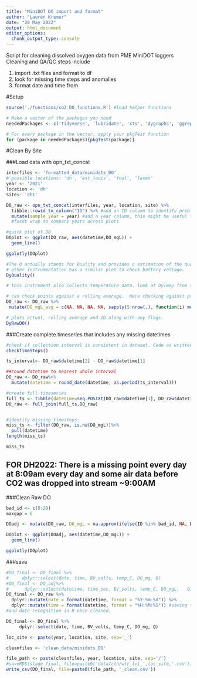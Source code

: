 ```yaml
---
title: "MiniDOT DO import and format"
author: "Lauren Kremer"
date: "20 May 2022"
output: html_document
editor_options: 
  chunk_output_type: console
---
```


Script for cleaning dissolved oxygen data from PME MiniDOT loggers
Cleaning and QA/QC steps include 

1) import .txt files and format to df
2) look for missing time steps and anomalies
3) format date and time from 

#Setup

```r
source('./functions/co2_DO_functions.R') #load helper functions

# Make a vector of the packages you need
neededPackages <- c('tidyverse', 'lubridate', 'xts', 'dygraphs', 'ggrepel','knitr', 'plotly') #tools for plot titles 

# For every package in the vector, apply your pkgTest function
for (package in neededPackages){pkgTest(package)}


```

#Clean By Site

###Load data with opn_txt_concat

```r
interfiles <- 'formatted_data/minidots_DO'
# possible locations: 'dh', 'est_louis', 'fool', 'lexen'
year <- '2021'
location <- 'dh'
site<- 'dh1'

DO_raw <- opn_txt_concat(interfiles, year, location, site) %>%
  tibble::rowid_to_column("ID") %>% #add an ID column to identify problem points 
  mutate(sample_year = year) #add a year column, this might be useful to something like a 
  #facet wrap to compare years across plots
```


```r
#quick plot of DO
DOplot <- ggplot(DO_raw, aes(datetime,DO_mgL)) +
  geom_line()

ggplotly(DOplot)
```


```r
#The Q actually stands for Quality and provides a estimation of the quality of each oxygen measurement. This patented feature is unique to miniDOT.
# other instrumentation has a similar plot to check battery voltage. 
DyQuality()

# this instrument also collects temperature data. look at DyTemp from stageFunctions.R if a comparison to air data is desired.
```


```r
# can check points against a rolling average.  Here checking against previous 5 points using base R (sapply)
DO_raw <- DO_raw %>%
 mutate(DO_mgL_avg = c(NA, NA, NA, NA, sapply(5:nrow(.), function(i) mean(DO_mgL[(i-4):i]))))

# plots actual, rolling average and ID along with any flags.
DyRawDO()
```

###Create complete timeseries that includes any missing datetimes
```r
#check if collection interval is consistent in dataset. Code as written only handles one interval but can be modified if interval was changed. 
checkTimeSteps()

ts_interval<- DO_raw$datetime[2] - DO_raw$datetime[1]

##round datetime to nearest whole interval
DO_raw <- DO_raw%>%
  mutate(datetime = round_date(datetime, as.period(ts_interval)))

#create full timeseries 
full_ts <- tibble(datetime=seq.POSIXt(DO_raw$datetime[1], DO_raw$datetime[length(DO_raw$datetime)], by=ts_interval))
DO_raw <- full_join(full_ts,DO_raw)


#identify missing timesteps:
miss_ts <- filter(DO_raw, is.na(DO_mgL))%>%
  pull(datetime)
length(miss_ts)

miss_ts
```
## FOR DH2022: There is a missing point every day at 8:09am every day and some air data before CO2 was dropped into stream ~9:00AM

###Clean Raw DO

```r
bad_id <- c(0:20)
maxgap = 6

DOadj <- mutate(DO_raw, DO_mgL = na.approx(ifelse(ID %in% bad_id, NA, DO_mgL), maxgap=maxgap, na.rm=F))

DOplot <- ggplot(DOadj, aes(datetime,DO_mgL)) +
  geom_line()

ggplotly(DOplot)
```


###save
```r

#DO_final <- DO_final %>%
#     dplyr::select(date, time, BV_volts, temp_C, DO_mg, Q)
#DO_final <- DO_adj%>%
#      dplyr::select(datetime, time_sec, BV_volts, temp_C, DO_mgL,   Q)
DO_final <- DO_raw %>%
  dplyr::mutate(date = format(datetime, format = "%Y-%m-%d")) %>%
  dplyr::mutate(time = format(datetime, format = "%H:%M:%S")) #saving time and date this way allows for re-upload 
#and date recognition in R once cleaned. 

DO_final <- DO_final %>%
     dplyr::select(date, time, BV_volts, temp_C, DO_mg, Q)

loc_site <- paste(year, location, site, sep='_')

cleanfiles <- 'clean_data/minidots_DO'

file_path <- paste(cleanfiles, year, location, site, sep='/')
#saveRDS(stage_final, file=paste0('data/cln/wtr_lvl_',loc_site,'.csv'))
write_csv(DO_final, file=paste0(file_path, '_clean.csv'))

```



